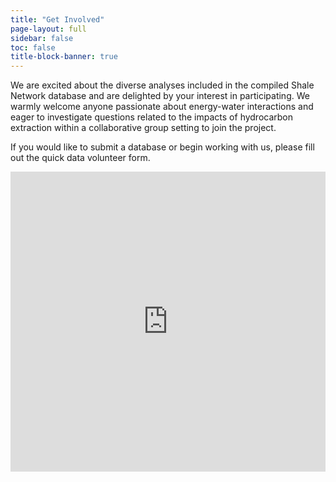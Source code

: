```yaml
---
title: "Get Involved"
page-layout: full
sidebar: false
toc: false
title-block-banner: true
---
```


We are excited about the diverse analyses included in the compiled Shale Network database and are delighted by your interest in participating. We warmly welcome anyone passionate about energy-water interactions and eager to investigate questions related to the impacts of hydrocarbon extraction within a collaborative group setting to join the project.

If you would like to submit a database or begin working with us, please fill out the quick data volunteer form.

<iframe width="640px" height="480px" src="https://forms.office.com/Pages/ResponsePage.aspx?id=AqR4Qp4auU6EFP-1Wl_PHqeugXhq_MJAqTX6weqo38lUNEhKVTI0SlRLNUQ0RjIzOEg1VVYwOTgwTy4u&embed=true" frameborder="0" marginwidth="0" marginheight="0" style="border: none; max-width:100%; max-height:100vh" allowfullscreen webkitallowfullscreen mozallowfullscreen msallowfullscreen> </iframe>